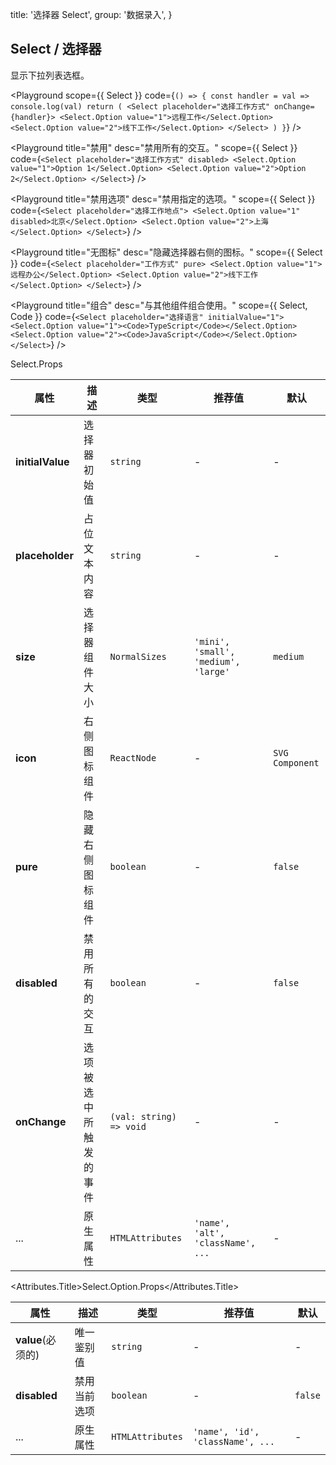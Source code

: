 
  title: '选择器 Select',
  group: '数据录入',
}

## Select / 选择器

显示下拉列表选框。

<Playground
  scope={{ Select }}
  code={`
() => {
  const handler = val => console.log(val)
  return (
    <Select placeholder="选择工作方式" onChange={handler}>
      <Select.Option value="1">远程工作</Select.Option>
      <Select.Option value="2">线下工作</Select.Option>
    </Select>
  )
}
`} />

<Playground
  title="禁用"
  desc="禁用所有的交互。"
  scope={{ Select }}
  code={`
<Select placeholder="选择工作方式" disabled>
  <Select.Option value="1">Option 1</Select.Option>
  <Select.Option value="2">Option 2</Select.Option>
</Select>
`} />

<Playground
  title="禁用选项"
  desc="禁用指定的选项。"
  scope={{ Select }}
  code={`
<Select placeholder="选择工作地点">
  <Select.Option value="1" disabled>北京</Select.Option>
  <Select.Option value="2">上海</Select.Option>
</Select>
`} />

<Playground
  title="无图标"
  desc="隐藏选择器右侧的图标。"
  scope={{ Select }}
  code={`
<Select placeholder="工作方式" pure>
  <Select.Option value="1">远程办公</Select.Option>
  <Select.Option value="2">线下工作</Select.Option>
</Select>
`} />

<Playground
  title="组合"
  desc="与其他组件组合使用。"
  scope={{ Select, Code }}
  code={`
<Select placeholder="选择语言" initialValue="1">
  <Select.Option value="1"><Code>TypeScript</Code></Select.Option>
  <Select.Option value="2"><Code>JavaScript</Code></Select.Option>
</Select>
`} />


<Attributes edit="/pages/docs/components/select.mdx">
<Attributes.Title>Select.Props</Attributes.Title>

| 属性 | 描述 | 类型 | 推荐值 | 默认
| ---------- | ---------- | ---- |  -------------- | ------ |
| **initialValue** | 选择器初始值 | `string` | - | - |
| **placeholder** | 占位文本内容 | `string` | - | - |
| **size** | 选择器组件大小 | `NormalSizes` | `'mini', 'small', 'medium', 'large'` | `medium` |
| **icon** | 右侧图标组件 | `ReactNode` | - | `SVG Component` |
| **pure** | 隐藏右侧图标组件 | `boolean` | - | `false` |
| **disabled** | 禁用所有的交互 | `boolean` | - | `false` |
| **onChange** | 选项被选中所触发的事件 | `(val: string) => void` | - | - |
| ... | 原生属性 | `HTMLAttributes` | `'name', 'alt', 'className', ...` | - |

<Attributes.Title>Select.Option.Props</Attributes.Title>

| 属性 | 描述 | 类型 | 推荐值 | 默认
| ---------- | ---------- | ---- |  -------------- | ------ |
| **value**(必须的) | 唯一鉴别值 | `string` | - | - |
| **disabled** | 禁用当前选项 | `boolean` | - | `false` |
| ... | 原生属性 | `HTMLAttributes` | `'name', 'id', 'className', ...` | - |

</Attributes>

